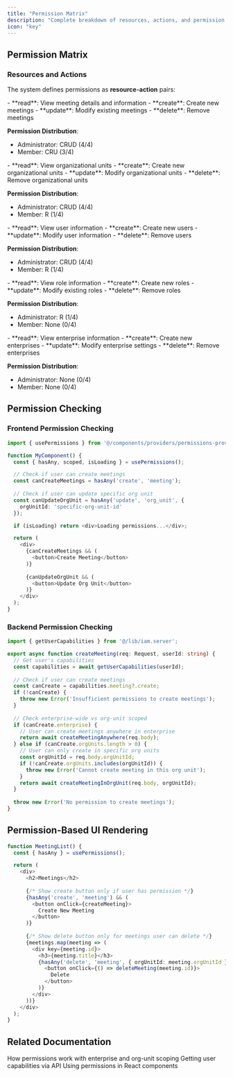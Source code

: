 ```yaml
---
title: "Permission Matrix"
description: "Complete breakdown of resources, actions, and permission distribution"
icon: "key"
---
```


## Permission Matrix

### Resources and Actions

The system defines permissions as **resource-action** pairs:

<AccordionGroup>
<Accordion title="Meeting Resource">
- **read**: View meeting details and information
- **create**: Create new meetings
- **update**: Modify existing meetings
- **delete**: Remove meetings

**Permission Distribution**:
- Administrator: CRUD (4/4)
- Member: CRU (3/4)
</Accordion>

<Accordion title="Org Unit Resource">
- **read**: View organizational units
- **create**: Create new organizational units
- **update**: Modify organizational units
- **delete**: Remove organizational units

**Permission Distribution**:
- Administrator: CRUD (4/4)
- Member: R (1/4)
</Accordion>

<Accordion title="User Resource">
- **read**: View user information
- **create**: Create new users
- **update**: Modify user information
- **delete**: Remove users

**Permission Distribution**:
- Administrator: CRUD (4/4)
- Member: R (1/4)
</Accordion>

<Accordion title="Role Resource">
- **read**: View role information
- **create**: Create new roles
- **update**: Modify existing roles
- **delete**: Remove roles

**Permission Distribution**:
- Administrator: R (1/4)
- Member: None (0/4)
</Accordion>

<Accordion title="Enterprise Resource">
- **read**: View enterprise information
- **create**: Create new enterprises
- **update**: Modify enterprise settings
- **delete**: Remove enterprises

**Permission Distribution**:
- Administrator: None (0/4)
- Member: None (0/4)
</Accordion>
</AccordionGroup>

## Permission Checking

### Frontend Permission Checking

```typescript
import { usePermissions } from '@/components/providers/permissions-provider';

function MyComponent() {
  const { hasAny, scoped, isLoading } = usePermissions();

  // Check if user can create meetings
  const canCreateMeetings = hasAny('create', 'meeting');
  
  // Check if user can update specific org unit
  const canUpdateOrgUnit = hasAny('update', 'org_unit', { 
    orgUnitId: 'specific-org-unit-id' 
  });

  if (isLoading) return <div>Loading permissions...</div>;

  return (
    <div>
      {canCreateMeetings && (
        <button>Create Meeting</button>
      )}
      
      {canUpdateOrgUnit && (
        <button>Update Org Unit</button>
      )}
    </div>
  );
}
```

### Backend Permission Checking

```typescript
import { getUserCapabilities } from '@/lib/iam.server';

export async function createMeeting(req: Request, userId: string) {
  // Get user's capabilities
  const capabilities = await getUserCapabilities(userId);
  
  // Check if user can create meetings
  const canCreate = capabilities.meeting?.create;
  if (!canCreate) {
    throw new Error('Insufficient permissions to create meetings');
  }
  
  // Check enterprise-wide vs org-unit scoped
  if (canCreate.enterprise) {
    // User can create meetings anywhere in enterprise
    return await createMeetingAnywhere(req.body);
  } else if (canCreate.orgUnits.length > 0) {
    // User can only create in specific org units
    const orgUnitId = req.body.orgUnitId;
    if (!canCreate.orgUnits.includes(orgUnitId)) {
      throw new Error('Cannot create meeting in this org unit');
    }
    return await createMeetingInOrgUnit(req.body, orgUnitId);
  }
  
  throw new Error('No permission to create meetings');
}
```

## Permission-Based UI Rendering

```typescript
function MeetingList() {
  const { hasAny } = usePermissions();

  return (
    <div>
      <h2>Meetings</h2>
      
      {/* Show create button only if user has permission */}
      {hasAny('create', 'meeting') && (
        <button onClick={createMeeting}>
          Create New Meeting
        </button>
      )}
      
      {/* Show delete button only for meetings user can delete */}
      {meetings.map(meeting => (
        <div key={meeting.id}>
          <h3>{meeting.title}</h3>
          {hasAny('delete', 'meeting', { orgUnitId: meeting.orgUnitId }) && (
            <button onClick={() => deleteMeeting(meeting.id)}>
              Delete
            </button>
          )}
        </div>
      ))}
    </div>
  );
}
```

## Related Documentation

<CardGroup cols={2}>
<Card title="Scoped Permissions" icon="building" href="/rbac-scoping">
  How permissions work with enterprise and org-unit scoping
</Card>

<Card title="API Integration" icon="code" href="/rbac-api">
  Getting user capabilities via API
</Card>

<Card title="Frontend Integration" icon="monitor" href="/rbac-frontend">
  Using permissions in React components
</Card>
</CardGroup>
